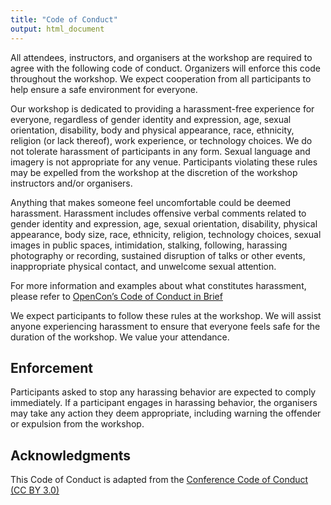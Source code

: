 ```yaml
---
title: "Code of Conduct"
output: html_document
---
```


All attendees, instructors, and organisers at the workshop are required to agree with the following code of conduct. Organizers will enforce this code throughout the workshop. We expect cooperation from all participants to help ensure a safe environment for everyone.

Our workshop is dedicated to providing a harassment-free experience for everyone, regardless of gender identity and expression, age, sexual orientation, disability, body and physical appearance, race, ethnicity, religion (or lack thereof), work experience, or technology choices. We do not tolerate harassment of participants in any form. Sexual language and imagery is not appropriate for any venue. Participants violating these rules may be expelled from the workshop at the discretion of the workshop instructors and/or organisers.

Anything that makes someone feel uncomfortable could be deemed harassment. Harassment includes offensive verbal comments related to gender identity and expression, age, sexual orientation, disability, physical appearance, body size, race, ethnicity, religion, technology choices, sexual images in public spaces, intimidation, stalking, following, harassing photography or recording, sustained disruption of talks or other events, inappropriate physical contact, and unwelcome sexual attention. 

For more information and examples about what constitutes harassment, please refer to [OpenCon’s Code of Conduct in Brief](https://www.opencon2018.org/code_of_conduct)

We expect participants to follow these rules at the workshop. We will assist anyone experiencing harassment to ensure that everyone feels safe for the duration of the workshop. We value your attendance.

## Enforcement
Participants asked to stop any harassing behavior are expected to comply immediately. If a participant engages in harassing behavior, the organisers may take any action they deem appropriate, including warning the offender or expulsion from the workshop. 

## Acknowledgments
This Code of Conduct is adapted from the [Conference Code of Conduct (CC BY 3.0)](https://confcodeofconduct.com/)